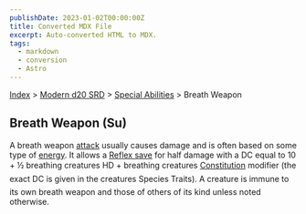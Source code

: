 ```yaml
---
publishDate: 2023-01-02T00:00:00Z
title: Converted MDX File
excerpt: Auto-converted HTML to MDX.
tags:
  - markdown
  - conversion
  - Astro
---
```


[Index](-index) > [Modern d20 SRD](modern-d20-srd-index) > [Special Abilities](modern-d20-srd-special-abilities-index) > Breath Weapon

## Breath Weapon (Su)

A breath weapon [attack](modern-d20-srd-combat-attack-actions) usually causes damage and is often based on some type of [energy](modern-d20-srd-environment-hazards-index). It allows a [Reflex
save](modern-d20-srd-basics-saving-throws) for half damage with a DC equal to 10 + ½ breathing creatures HD + breathing creatures [Constitution](modern-d20-srd-basics-ability-scores) modifier (the exact DC is given in the creatures Species Traits). A creature is immune to its own breath weapon and those of others of its kind unless noted otherwise.
